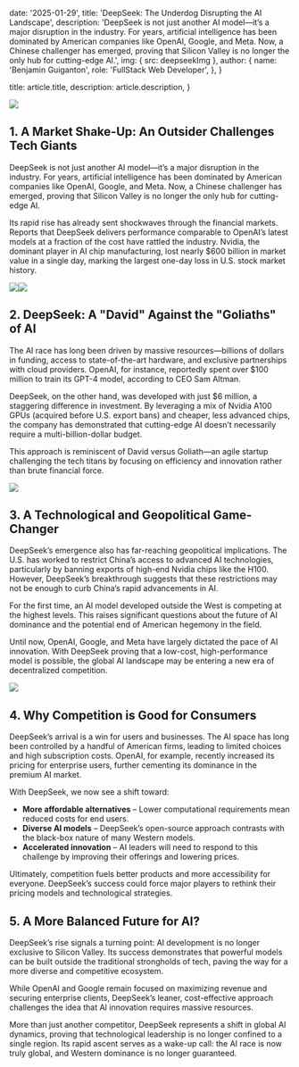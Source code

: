 
  date: '2025-01-29',
  title: 'DeepSeek: The Underdog Disrupting the AI Landscape',
  description:
    'DeepSeek is not just another AI model—it’s a major disruption in the industry. For years, artificial intelligence has been dominated by American companies like OpenAI, Google, and Meta. Now, a Chinese challenger has emerged, proving that Silicon Valley is no longer the only hub for cutting-edge AI.',
  img: { src: deepseekImg },
  author: {
    name: 'Benjamin Guiganton',
    role: 'FullStack Web Developer',
  },
}

  title: article.title,
  description: article.description,
}

![](./deepseek.png)

## 1. A Market Shake-Up: An Outsider Challenges Tech Giants

DeepSeek is not just another AI model—it’s a major disruption in the industry. For years, artificial intelligence has been dominated by American companies like OpenAI, Google, and Meta. Now, a Chinese challenger has emerged, proving that Silicon Valley is no longer the only hub for cutting-edge AI.

Its rapid rise has already sent shockwaves through the financial markets. Reports that DeepSeek delivers performance comparable to OpenAI’s latest models at a fraction of the cost have rattled the industry. Nvidia, the dominant player in AI chip manufacturing, lost nearly $600 billion in market value in a single day, marking the largest one-day loss in U.S. stock market history.

![](./american-tech-giant.avif)![](./stock-market.avif)

## 2. DeepSeek: A "David" Against the "Goliaths" of AI

The AI race has long been driven by massive resources—billions of dollars in funding, access to state-of-the-art hardware, and exclusive partnerships with cloud providers. OpenAI, for instance, reportedly spent over $100 million to train its GPT-4 model, according to CEO Sam Altman.

DeepSeek, on the other hand, was developed with just $6 million, a staggering difference in investment. By leveraging a mix of Nvidia A100 GPUs (acquired before U.S. export bans) and cheaper, less advanced chips, the company has demonstrated that cutting-edge AI doesn’t necessarily require a multi-billion-dollar budget.

This approach is reminiscent of David versus Goliath—an agile startup challenging the tech titans by focusing on efficiency and innovation rather than brute financial force.

![](./david-goliath.jpg)

## 3. A Technological and Geopolitical Game-Changer

DeepSeek’s emergence also has far-reaching geopolitical implications. The U.S. has worked to restrict China’s access to advanced AI technologies, particularly by banning exports of high-end Nvidia chips like the H100. However, DeepSeek’s breakthrough suggests that these restrictions may not be enough to curb China’s rapid advancements in AI.

For the first time, an AI model developed outside the West is competing at the highest levels. This raises significant questions about the future of AI dominance and the potential end of American hegemony in the field.

Until now, OpenAI, Google, and Meta have largely dictated the pace of AI innovation. With DeepSeek proving that a low-cost, high-performance model is possible, the global AI landscape may be entering a new era of decentralized competition.

![](./china-deepseek.jpg)

## 4. Why Competition is Good for Consumers

DeepSeek’s arrival is a win for users and businesses. The AI space has long been controlled by a handful of American firms, leading to limited choices and high subscription costs. OpenAI, for example, recently increased its pricing for enterprise users, further cementing its dominance in the premium AI market.

With DeepSeek, we now see a shift toward:

- **More affordable alternatives** – Lower computational requirements mean reduced costs for end users.
- **Diverse AI models** – DeepSeek’s open-source approach contrasts with the black-box nature of many Western models.
- **Accelerated innovation** – AI leaders will need to respond to this challenge by improving their offerings and lowering prices.

Ultimately, competition fuels better products and more accessibility for everyone. DeepSeek’s success could force major players to rethink their pricing models and technological strategies.

## 5. A More Balanced Future for AI?

DeepSeek’s rise signals a turning point: AI development is no longer exclusive to Silicon Valley. Its success demonstrates that powerful models can be built outside the traditional strongholds of tech, paving the way for a more diverse and competitive ecosystem.

While OpenAI and Google remain focused on maximizing revenue and securing enterprise clients, DeepSeek’s leaner, cost-effective approach challenges the idea that AI innovation requires massive resources.

More than just another competitor, DeepSeek represents a shift in global AI dynamics, proving that technological leadership is no longer confined to a single region. Its rapid ascent serves as a wake-up call: the AI race is now truly global, and Western dominance is no longer guaranteed.
